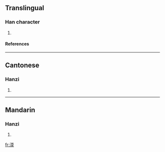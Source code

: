 ==Translingual==
===Han character===
{{Han char|rn=85|rad=水|as=09|sn=12|four=3113<sub>4</sub>|canj=水一月大 (EMBK)}}
# {{defn|Han|sort=水09}}
====References====
{{Han ref|kx=0633.430|dkj=17760|dj=1040.030|hdz=31672.040|uh=6E1C|ud=28188|bh=D9F6|bd=55798}}

----
==Cantonese==
===Hanzi===
{{yue-hanzi|jyut=|y=nyun5}}
# {{defn|Cantonese}}

----
==Mandarin==
===Hanzi===
{{cmn-hanzi|pin=[[nuǎn]] ([[nuan3]])|wg=nuan<sup>3</sup>}}
# {{defn|Mandarin}}

[[fr:渜]]